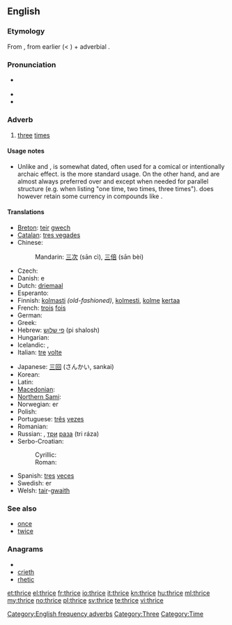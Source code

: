 ==English==

===Etymology===
From {{etyl|enm}} {{term|thries|lang=enm}}, from earlier {{term|thrie|lang=enm}} (< {{etyl|ang}} {{term|þriga|þrīga|lang=ang}}) + adverbial {{term|-s}}.

===Pronunciation===
* {{IPA|/θraɪs/}} {{SAMPA|/TraIs/}}
* {{audio|en-us-thrice.ogg|Audio (US)}}
* {{rhymes|aɪs}}

===Adverb===
{{en-adv|-}}

# [[three]] [[time]]s

====Usage notes====
* Unlike {{term|once}} and {{term|twice}}, {{term||thrice}} is somewhat dated, often used for a comical or intentionally archaic effect. {{term||[[three|Three]] [[times]]}} is the more standard usage. On the other hand, {{term||once}} and {{term||twice}} are almost always preferred over {{term||[[one]] [[time]]}} and {{term||[[two]] [[times]]}} except when needed for parallel structure (e.g. when listing "one time, two times, three times"). {{term||Thrice}} does however retain some currency in compounds like {{term|thrice-monthly}}.

====Translations====
{{trans-top|three times}}
* [[Breton]]: [[teir]] [[gwech]]
* [[Catalan]]: [[tres vegades]]
* Chinese:
*: Mandarin: [[三]][[次]] (sān cì), [[三]][[倍]] (sān bèi)
* Czech: {{t-|cs|třikrát}}
* Danish: {{t|da|tre}} {{t|da|gang}}e
* Dutch: [[driemaal]]
* Esperanto: {{t-|eo|trifoje|xs=Esperanto}}
* Finnish: [[kolmasti]] ''(old-fashioned)'', [[kolmesti]], [[kolme]] [[kerta]]a
* French: [[trois]] [[fois]]
* German: {{t+|de|dreimal}}
* Greek: {{t|el|τρις}}
* Hebrew: [[פי שלוש]] (pi shalosh)
* Hungarian: {{t+|hu|háromszor}}
* Icelandic: {{t+|is|þrisvar}}, {{t-|is|þrívegis}}
* Italian: [[tre]] [[volta#Italian|volte]]
{{trans-mid}}
* Japanese: [[三回]] (さんかい, sankai)
* Korean: {{t|ko|세 번|tr=se beon}}
* Latin: {{t+|la|ter}}
* [[Macedonian]]: {{t|mk|три пати|tr=tri patí}}
* [[Northern Sami]]: {{tø|se|golbmii}}
* Norwegian: {{t|no|tre}} {{t|no|gang}}er
* Polish: {{t|pl|trzy razy}}
* Portuguese: [[três]] [[vez#Portuguese|vezes]]
* Romanian: {{t|ro|trei ori}}
* Russian: {{t+|ru|трижды|tr=tríždy}}, [[три]] [[раз#Russian|раза]] (tri ráza)
* Serbo-Croatian:
*: Cyrillic: {{t|sh|трипут|alt=три́пут|sc=Cyrl|xs=Serbo-Croatian}}
*: Roman: {{t|sh|triput|alt=tríput|xs=Serbo-Croatian}}
* Spanish: [[tres]] [[vez#Spanish|veces]]
* Swedish: {{t+|sv|tre}} {{t+|sv|gång}}er
* Welsh: [[tair]]-[[gwaith]]
{{trans-bottom}}

===See also===
* [[once]]
* [[twice]]

===Anagrams===
* {{alphagram|cehirt}}
* [[crieth#English|crieth]]
* [[rhetic#English|rhetic]]

[[Category:English frequency adverbs]]
[[Category:Three]]
[[Category:Time]]

[[et:thrice]]
[[el:thrice]]
[[fr:thrice]]
[[io:thrice]]
[[it:thrice]]
[[kn:thrice]]
[[hu:thrice]]
[[ml:thrice]]
[[my:thrice]]
[[no:thrice]]
[[pl:thrice]]
[[sv:thrice]]
[[te:thrice]]
[[vi:thrice]]